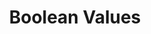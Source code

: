 ---
id: "php_tf_easy_017"
questionType: "TRUE_FALSE"
title: "Boolean Values"
statement: "PHP uses 'true' and 'false' as boolean values."
difficulty: "EASY"
category: "PHP"
correctAnswer: true
explanation: "true and false are the standard boolean values in PHP."
---
